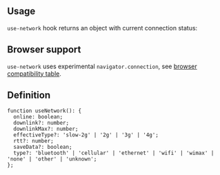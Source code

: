 

## Usage

`use-network` hook returns an object with current connection status:

<Demo data={HooksDemos.useNetworkDemo} />

## Browser support

`use-network` uses experimental `navigator.connection`, see [browser compatibility table](https://developer.mozilla.org/en-US/docs/Web/API/Navigator/connection#browser_compatibility).

## Definition

```tsx
function useNetwork(): {
  online: boolean;
  downlink?: number;
  downlinkMax?: number;
  effectiveType?: 'slow-2g' | '2g' | '3g' | '4g';
  rtt?: number;
  saveData?: boolean;
  type?: 'bluetooth' | 'cellular' | 'ethernet' | 'wifi' | 'wimax' | 'none' | 'other' | 'unknown';
};
```
